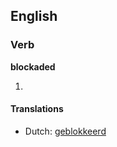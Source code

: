 ==English==

===Verb===
'''blockaded'''

# {{past of|[[blockade]]}}

====Translations====
* Dutch: [[geblokkeerd]]